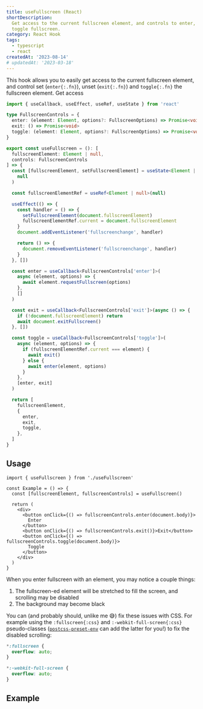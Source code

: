 ```yaml
---
title: useFullscreen (React)
shortDescription:
  Get access to the current fullscreen element, and controls to enter, exit, and
  toggle fullscreen.
category: React Hook
tags:
  - typescript
  - react
createdAt: '2023-08-14'
# updatedAt: '2023-03-18'
---
```


This hook allows you to easily get access to the current fullscreen element, and
control set (`enter{:.fn}`), unset (`exit{:.fn}`) and `toggle{:.fn}` the
fullscreen element. Get access

```ts
import { useCallback, useEffect, useRef, useState } from 'react'

type FullscreenControls = {
  enter: (element: Element, options?: FullscreenOptions) => Promise<void>
  exit: () => Promise<void>
  toggle: (element: Element, options?: FullscreenOptions) => Promise<void>
}

export const useFullscreen = (): [
  fullscreenElement: Element | null,
  controls: FullscreenControls
] => {
  const [fullscreenElement, setFullscreenElement] = useState<Element | null>(
    null
  )

  const fullscreenElementRef = useRef<Element | null>(null)

  useEffect(() => {
    const handler = () => {
      setFullscreenElement(document.fullscreenElement)
      fullscreenElementRef.current = document.fullscreenElement
    }
    document.addEventListener('fullscreenchange', handler)

    return () => {
      document.removeEventListener('fullscreenchange', handler)
    }
  }, [])

  const enter = useCallback<FullscreenControls['enter']>(
    async (element, options) => {
      await element.requestFullscreen(options)
    },
    []
  )

  const exit = useCallback<FullscreenControls['exit']>(async () => {
    if (!document.fullscreenElement) return
    await document.exitFullscreen()
  }, [])

  const toggle = useCallback<FullscreenControls['toggle']>(
    async (element, options) => {
      if (fullscreenElementRef.current === element) {
        await exit()
      } else {
        await enter(element, options)
      }
    },
    [enter, exit]
  )

  return [
    fullscreenElement,
    {
      enter,
      exit,
      toggle,
    },
  ]
}
```

## Usage

```tsx
import { useFullscreen } from './useFullscreen'

const Example = () => {
  const [fullscreenElement, fullscreenControls] = useFullscreen()

  return (
    <div>
      <button onClick={() => fullscreenControls.enter(document.body)}>
        Enter
      </button>
      <button onClick={() => fullscreenControls.exit()}>Exit</button>
      <button onClick={() => fullscreenControls.toggle(document.body)}>
        Toggle
      </button>
    </div>
  )
}
```

<Note variant="warning">

When you enter fullscreen with an element, you may notice a couple things:

1. The fullscreen-ed element will be stretched to fill the screen, and scrolling
   may be disabled
2. The background may become black

You can (and probably should, unlike me 😅) fix these issues with CSS. For
example using the `:fullscreen{:css}` and `:-webkit-full-screen{:css}`
pseudo-classes
([`postcss-preset-env`](https://github.com/csstools/postcss-plugins/tree/main/plugin-packs/postcss-preset-env#postcss-preset-env-)
can add the latter for you!) to fix the disabled scrolling:

```css
*:fullscreen {
  overflow: auto;
}

*:-webkit-full-screen {
  overflow: auto;
}
```

</Note>

## Example

<ReactDemo component={Example} init="mount" />

